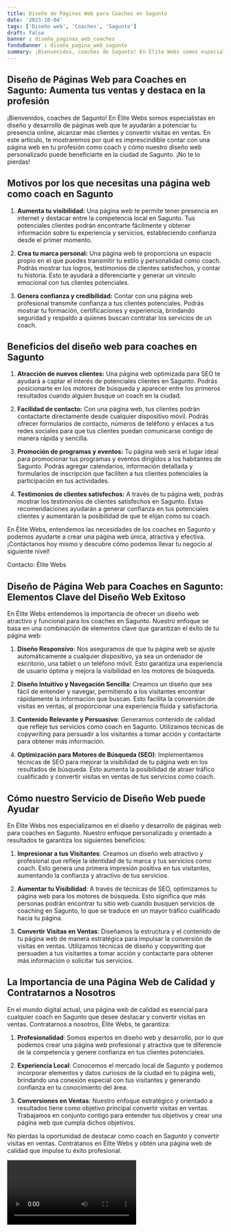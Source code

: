 ```yaml
---
title: Diseño de Páginas Web para Coaches en Sagunto
date: '2023-10-04'
tags: ['Diseño web', 'Coaches', 'Sagunto']
draft: false
banner : diseño_paginas_web_coaches
fondoBanner : diseño_pagina_web_sagunto
summary: ¡Bienvenidos, coaches de Sagunto! En Élite Webs somos especialistas en diseño y desarrollo de páginas web que te ayudarán a potenciar tu presencia online, alcanzar más clientes y convertir visitas en ventas. En este artículo, te mostraremos por qué es imprescindible contar con una página web en tu profesión como coach y cómo nuestro diseño web personalizado puede beneficiarte en la ciudad de Sagunto. ¡No te lo pierdas!
---
```


## Diseño de Páginas Web para Coaches en Sagunto: Aumenta tus ventas y destaca en la profesión

¡Bienvenidos, coaches de Sagunto! En Élite Webs somos especialistas en diseño y desarrollo de páginas web que te ayudarán a potenciar tu presencia online, alcanzar más clientes y convertir visitas en ventas. En este artículo, te mostraremos por qué es imprescindible contar con una página web en tu profesión como coach y cómo nuestro diseño web personalizado puede beneficiarte en la ciudad de Sagunto. ¡No te lo pierdas!

## Motivos por los que necesitas una página web como coach en Sagunto

1. **Aumenta tu visibilidad:** Una página web te permite tener presencia en internet y destacar entre la competencia local en Sagunto. Tus potenciales clientes podrán encontrarte fácilmente y obtener información sobre tu experiencia y servicios, estableciendo confianza desde el primer momento.

2. **Crea tu marca personal:** Una página web te proporciona un espacio propio en el que puedes transmitir tu estilo y personalidad como coach. Podrás mostrar tus logros, testimonios de clientes satisfechos, y contar tu historia. Esto te ayudará a diferenciarte y generar un vínculo emocional con tus clientes potenciales.

3. **Genera confianza y credibilidad:** Contar con una página web profesional transmite confianza a tus clientes potenciales. Podrás mostrar tu formación, certificaciones y experiencia, brindando seguridad y respaldo a quienes buscan contratar los servicios de un coach.

## Beneficios del diseño web para coaches en Sagunto

1. **Atracción de nuevos clientes:** Una página web optimizada para SEO te ayudará a captar el interés de potenciales clientes en Sagunto. Podrás posicionarte en los motores de búsqueda y aparecer entre los primeros resultados cuando alguien busque un coach en la ciudad.

2. **Facilidad de contacto:** Con una página web, tus clientes podrán contactarte directamente desde cualquier dispositivo móvil. Podrás ofrecer formularios de contacto, números de teléfono y enlaces a tus redes sociales para que tus clientes puedan comunicarse contigo de manera rápida y sencilla.

3. **Promoción de programas y eventos:** Tu página web será el lugar ideal para promocionar tus programas y eventos dirigidos a los habitantes de Sagunto. Podrás agregar calendarios, información detallada y formularios de inscripción que faciliten a tus clientes potenciales la participación en tus actividades.

4. **Testimonios de clientes satisfechos:** A través de tu página web, podrás mostrar los testimonios de clientes satisfechos en Sagunto. Estas recomendaciones ayudarán a generar confianza en tus potenciales clientes y aumentarán la posibilidad de que te elijan como su coach.

En Élite Webs, entendemos las necesidades de los coaches en Sagunto y podemos ayudarte a crear una página web única, atractiva y efectiva. ¡Contáctanos hoy mismo y descubre cómo podemos llevar tu negocio al siguiente nivel!

Contacto: Élite Webs

<GifSeo />

<Cta />

## Diseño de Página Web para Coaches en Sagunto: Elementos Clave del Diseño Web Exitoso

En Élite Webs entendemos la importancia de ofrecer un diseño web atractivo y funcional para los coaches en Sagunto. Nuestro enfoque se basa en una combinación de elementos clave que garantizan el éxito de tu página web:

1. **Diseño Responsivo**: Nos aseguramos de que tu página web se ajuste automáticamente a cualquier dispositivo, ya sea un ordenador de escritorio, una tablet o un teléfono móvil. Esto garantiza una experiencia de usuario óptima y mejora la visibilidad en los motores de búsqueda.

2. **Diseño Intuitivo y Navegación Sencilla**: Creamos un diseño que sea fácil de entender y navegar, permitiendo a los visitantes encontrar rápidamente la información que buscan. Esto facilita la conversión de visitas en ventas, al proporcionar una experiencia fluida y satisfactoria.

3. **Contenido Relevante y Persuasivo**: Generamos contenido de calidad que refleje tus servicios como coach en Sagunto. Utilizamos técnicas de copywriting para persuadir a los visitantes a tomar acción y contactarte para obtener más información.

4. **Optimización para Motores de Búsqueda (SEO)**: Implementamos técnicas de SEO para mejorar la visibilidad de tu página web en los resultados de búsqueda. Esto aumenta la posibilidad de atraer tráfico cualificado y convertir visitas en ventas de tus servicios como coach.

## Cómo nuestro Servicio de Diseño Web puede Ayudar

En Élite Webs nos especializamos en el diseño y desarrollo de páginas web para coaches en Sagunto. Nuestro enfoque personalizado y orientado a resultados te garantiza los siguientes beneficios:

1. **Impresionar a tus Visitantes**: Creamos un diseño web atractivo y profesional que refleje la identidad de tu marca y tus servicios como coach. Esto genera una primera impresión positiva en tus visitantes, aumentando la confianza y atractivo de tus servicios.

2. **Aumentar tu Visibilidad**: A través de técnicas de SEO, optimizamos tu página web para los motores de búsqueda. Esto significa que más personas podrán encontrar tu sitio web cuando busquen servicios de coaching en Sagunto, lo que se traduce en un mayor tráfico cualificado hacia tu página.

3. **Convertir Visitas en Ventas**: Diseñamos la estructura y el contenido de tu página web de manera estratégica para impulsar la conversión de visitas en ventas. Utilizamos técnicas de diseño y copywriting que persuaden a tus visitantes a tomar acción y contactarte para obtener más información o solicitar tus servicios.

## La Importancia de una Página Web de Calidad y Contratarnos a Nosotros

En el mundo digital actual, una página web de calidad es esencial para cualquier coach en Sagunto que desee destacar y convertir visitas en ventas. Contratarnos a nosotros, Élite Webs, te garantiza:

1. **Profesionalidad**: Somos expertos en diseño web y desarrollo, por lo que podemos crear una página web profesional y atractiva que te diferencie de la competencia y genere confianza en tus clientes potenciales.

2. **Experiencia Local**: Conocemos el mercado local de Sagunto y podemos incorporar elementos y datos curiosos de la ciudad en tu página web, brindando una conexión especial con tus visitantes y generando confianza en tu conocimiento del área.

3. **Conversiones en Ventas**: Nuestro enfoque estratégico y orientado a resultados tiene como objetivo principal convertir visitas en ventas. Trabajamos en conjunto contigo para entender tus objetivos y crear una página web que cumpla dichos objetivos.

No pierdas la oportunidad de destacar como coach en Sagunto y convertir visitas en ventas. Contrátanos en Élite Webs y obtén una página web de calidad que impulse tu éxito profesional.

<Video />

<CtaBot job='Coaches' city='Sagunto'/>

<Gmaps query='Sagunto+españa+maps' />